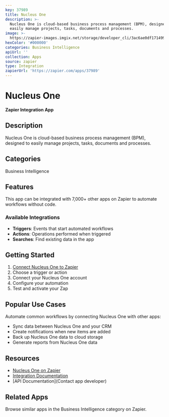```yaml
---
key: 37989
title: Nucleus One
description: >-
  Nucleus One is cloud-based business process management (BPM), designed to
  easily manage projects, tasks, documents and processes.
image: >-
  https://zapier-images.imgix.net/storage/developer_cli/3ac6ae0df17149986ad81a9b3547852c.png?auto=format%2Ccompress&ixlib=python-3.0.0&q=50
hexColor: '#000000'
categories: Business Intelligence
apiUrl: ''
collection: Apps
source: zapier
type: Integration
zapierUrl: 'https://zapier.com/apps/37989'
---
```

# Nucleus One

**Zapier Integration App**

## Description

Nucleus One is cloud-based business process management (BPM), designed to easily manage projects, tasks, documents and processes.

## Categories

Business Intelligence

## Features

This app can be integrated with 7,000+ other apps on Zapier to automate workflows without code.

### Available Integrations

- **Triggers**: Events that start automated workflows
- **Actions**: Operations performed when triggered
- **Searches**: Find existing data in the app

## Getting Started

1. [Connect Nucleus One to Zapier](https://zapier.com/apps/37989)
2. Choose a trigger or action
3. Connect your Nucleus One account
4. Configure your automation
5. Test and activate your Zap

## Popular Use Cases

Automate common workflows by connecting Nucleus One with other apps:

- Sync data between Nucleus One and your CRM
- Create notifications when new items are added
- Back up Nucleus One data to cloud storage
- Generate reports from Nucleus One data

## Resources

- [Nucleus One on Zapier](https://zapier.com/apps/37989)
- [Integration Documentation](https://zapier.com/apps/37989/integrations)
- [API Documentation](Contact app developer)

## Related Apps

Browse similar apps in the Business Intelligence category on Zapier.
